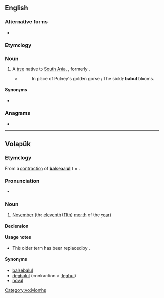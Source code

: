 ==English==
{{wikipedia|Acacia nilotica subsp. indica|Babul}}

===Alternative forms===
* {{l|en|babool}}

===Etymology===
{{rfe|lang=en}}

===Noun===
{{en-noun}}

# A [[tree]] native to [[South Asia]], {{taxlink|Vachellia nilotica subsp. indica|subspecies|noshow=1}}, formerly {{taxlink|Acacia nilotica subsp. indica|subspecies|noshow=1}}.
#* {{rfdate|and other bibliographic particulars}} {{w|Rudyard Kipling}}
#*: In place of Putney's golden gorse / The sickly '''babul''' blooms.

====Synonyms====
* {{l|en|kikar}}

===Anagrams===
* {{anagrams|en|bubal}}

----

==Volapük==

===Etymology===
From a [[contraction]] of [[balsebalul|'''ba'''lse'''b'''al'''ul''']] ( = {{compound|bals|e|bal|-ul|lang=vo|t1=ten, now [[deg#Volapük|deg]]|t2=and|t3=one|t4=([[morpheme]] for) month (< [[mul#Volapük|mul]])}}.

===Pronunciation===
* {{IPA|[ba.ˈbul]|lang=vo}}

===Noun===
{{vo-noun}}

# {{lb|vo|obsolete}} [[November]] (the [[eleventh]] ([[11th]]) [[month]] of the [[year]])

====Declension====
{{vo-decl-noun}}

====Usage notes====
* This older term has been replaced by {{m|vo|novul||November}}.

====Synonyms====
* [[balsebalul]] {{q|obsolete}}
* [[degbalul]] (contraction > [[degbul]])
* [[novul]]

[[Category:vo:Months]]